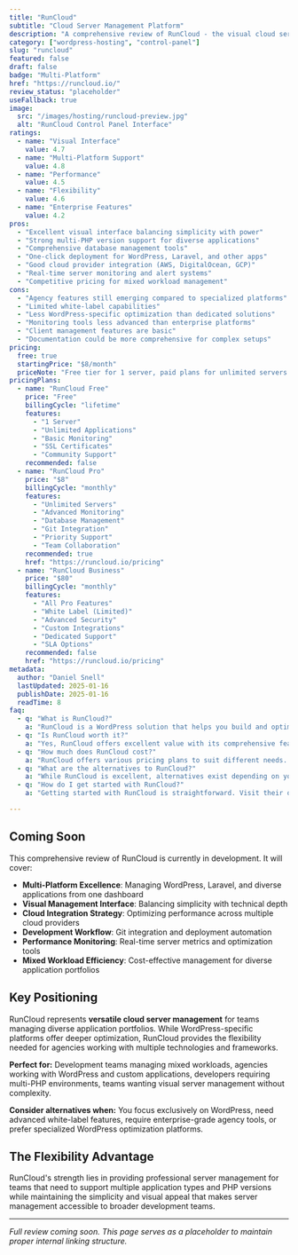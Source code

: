 ```yaml
---
title: "RunCloud"
subtitle: "Cloud Server Management Platform"
description: "A comprehensive review of RunCloud - the visual cloud server management platform offering multi-PHP support, database management, and one-click application deployment for developers and agencies managing diverse workloads."
category: ["wordpress-hosting", "control-panel"]
slug: "runcloud"
featured: false
draft: false
badge: "Multi-Platform"
href: "https://runcloud.io/"
review_status: "placeholder"
useFallback: true
image:
  src: "/images/hosting/runcloud-preview.jpg"
  alt: "RunCloud Control Panel Interface"
ratings:
  - name: "Visual Interface"
    value: 4.7
  - name: "Multi-Platform Support"
    value: 4.8
  - name: "Performance"
    value: 4.5
  - name: "Flexibility"
    value: 4.6
  - name: "Enterprise Features"
    value: 4.2
pros:
  - "Excellent visual interface balancing simplicity with power"
  - "Strong multi-PHP version support for diverse applications"
  - "Comprehensive database management tools"
  - "One-click deployment for WordPress, Laravel, and other apps"
  - "Good cloud provider integration (AWS, DigitalOcean, GCP)"
  - "Real-time server monitoring and alert systems"
  - "Competitive pricing for mixed workload management"
cons:
  - "Agency features still emerging compared to specialized platforms"
  - "Limited white-label capabilities"
  - "Less WordPress-specific optimization than dedicated solutions"
  - "Monitoring tools less advanced than enterprise platforms"
  - "Client management features are basic"
  - "Documentation could be more comprehensive for complex setups"
pricing:
  free: true
  startingPrice: "$8/month"
  priceNote: "Free tier for 1 server, paid plans for unlimited servers and advanced features"
pricingPlans:
  - name: "RunCloud Free"
    price: "Free"
    billingCycle: "lifetime"
    features:
      - "1 Server"
      - "Unlimited Applications"
      - "Basic Monitoring"
      - "SSL Certificates"
      - "Community Support"
    recommended: false
  - name: "RunCloud Pro"
    price: "$8"
    billingCycle: "monthly"
    features:
      - "Unlimited Servers"
      - "Advanced Monitoring"
      - "Database Management"
      - "Git Integration"
      - "Priority Support"
      - "Team Collaboration"
    recommended: true
    href: "https://runcloud.io/pricing"
  - name: "RunCloud Business"
    price: "$80"
    billingCycle: "monthly"
    features:
      - "All Pro Features"
      - "White Label (Limited)"
      - "Advanced Security"
      - "Custom Integrations"
      - "Dedicated Support"
      - "SLA Options"
    recommended: false
    href: "https://runcloud.io/pricing"
metadata:
  author: "Daniel Snell"
  lastUpdated: 2025-01-16
  publishDate: 2025-01-16
  readTime: 8
faq:
  - q: "What is RunCloud?"
    a: "RunCloud is a WordPress solution that helps you build and optimize your website with powerful features and excellent performance."
  - q: "Is RunCloud worth it?"
    a: "Yes, RunCloud offers excellent value with its comprehensive feature set, regular updates, and reliable support. It's a solid investment for serious WordPress users."
  - q: "How much does RunCloud cost?"
    a: "RunCloud offers various pricing plans to suit different needs. Check their official website for current pricing and special offers."
  - q: "What are the alternatives to RunCloud?"
    a: "While RunCloud is excellent, alternatives exist depending on your specific needs. Consider your requirements for features, budget, and ease of use when comparing options."
  - q: "How do I get started with RunCloud?"
    a: "Getting started with RunCloud is straightforward. Visit their official website, choose a plan that fits your needs, and follow their setup documentation or tutorials."

---
```


## Coming Soon

This comprehensive review of RunCloud is currently in development. It will cover:

- **Multi-Platform Excellence**: Managing WordPress, Laravel, and diverse applications from one dashboard
- **Visual Management Interface**: Balancing simplicity with technical depth
- **Cloud Integration Strategy**: Optimizing performance across multiple cloud providers
- **Development Workflow**: Git integration and deployment automation
- **Performance Monitoring**: Real-time server metrics and optimization tools
- **Mixed Workload Efficiency**: Cost-effective management for diverse application portfolios

## Key Positioning

RunCloud represents **versatile cloud server management** for teams managing diverse application portfolios. While WordPress-specific platforms offer deeper optimization, RunCloud provides the flexibility needed for agencies working with multiple technologies and frameworks.

**Perfect for:** Development teams managing mixed workloads, agencies working with WordPress and custom applications, developers requiring multi-PHP environments, teams wanting visual server management without complexity.

**Consider alternatives when:** You focus exclusively on WordPress, need advanced white-label features, require enterprise-grade agency tools, or prefer specialized WordPress optimization platforms.

## The Flexibility Advantage

RunCloud's strength lies in providing professional server management for teams that need to support multiple application types and PHP versions while maintaining the simplicity and visual appeal that makes server management accessible to broader development teams.

---

*Full review coming soon. This page serves as a placeholder to maintain proper internal linking structure.*